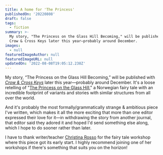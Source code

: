 ```yaml
---
title: A home for 'The Princess'
publishedOn: '20220808'
draft: false
tags:
  - fiction
summary: >-
  My story, "The Princess on the Glass Hill Becoming," will be published with
  Crow & Cross Keys later this year—probably around December.
images:
  - null
featuredImageAuthor: null
featuredImageURL: null
updatedOn: '2022-08-08T19:05:12.238Z'
---
```


My story, &ldquo;The Princess on the Glass Hill Becoming,&rdquo; will be published with [_Crow & Cross
Keys_](https://crowcrosskeys.com/) later this year—probably around December. It's a loose retelling of "[The Princess on
the Glass Hill](https://www.sacred-texts.com/neu/lfb/bl/blfb34.htm)," a Norwegian fairy tale with an incredible
footprint of variants and stories with similar structures from all over the world.

And it's probably the most formally/grammatically strange &amp; ambitious piece I've written, which makes it all the
more exciting that more than one editor expressed their love for it&mdash;in withdrawing the story from another journal,
that editor said they adored it and hoped I'd send something else along, which I hope to do sooner rather than later.

I have to thank writer/teacher [Christina Rosso](https://christina-rosso.com/events/) for the fairy tale workshop where
this piece got its early start. I highly recommend joining one of her workshops if there's something that suits you on
the horizon!
